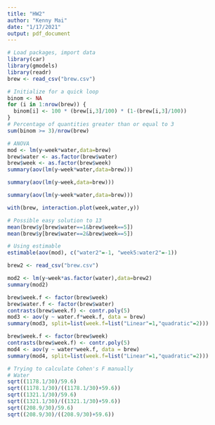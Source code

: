 ```yaml
---
title: "HW2"
author: "Kenny Mai"
date: "1/17/2021"
output: pdf_document
---
```


```r
# Load packages, import data
library(car)
library(gmodels)
library(readr)
brew <- read_csv("brew.csv")
```

```r
# Initialize for a quick loop
binom <- NA
for (i in 1:nrow(brew)) {
  binom[i] <- 100 * (brew[i,3]/100) * (1-(brew[i,3]/100))
}
# Percentage of quantities greater than or equal to 3
sum(binom >= 3)/nrow(brew)
```
```r
# ANOVA
mod <- lm(y~week*water,data=brew)
brew$water <- as.factor(brew$water)
brew$week <- as.factor(brew$week)
summary(aov(lm(y~week*water,data=brew)))
```

```r
summary(aov(lm(y~week,data=brew)))
```
```r
summary(aov(lm(y~week*water,data=brew)))
```

```r
with(brew, interaction.plot(week,water,y))
```

```r
# Possible easy solution to 13
mean(brew$y[brew$water==1&brew$week==5])
mean(brew$y[brew$water==2&brew$week==5])
```
```r
# Using estimable
estimable(aov(mod), c("water2"=-1, "week5:water2"=-1))
```

```r
brew2 <- read_csv("brew.csv")
```

```r
mod2 <- lm(y~week*as.factor(water),data=brew2)
summary(mod2)
```

```r
brew$week.f <- factor(brew$week)
brew$water.f <- factor(brew$water)
contrasts(brew$week.f) <- contr.poly(5)
mod3 <- aov(y ~ water.f*week.f, data = brew)
summary(mod3, split=list(week.f=list("Linear"=1,"quadratic"=2)))
```

```r
brew$week.f <- factor(brew$week)
contrasts(brew$week.f) <- contr.poly(5)
mod4 <- aov(y ~ water*week.f, data = brew)
summary(mod4, split=list(week.f=list("Linear"=1,"quadratic"=2)))
```

```r
# Trying to calculate Cohen's F manually
# Water
sqrt((1178.1/30)/59.6)
sqrt((1178.1/30)/((1178.1/30)+59.6))
sqrt((1321.1/30)/59.6)
sqrt((1321.1/30)/((1321.1/30)+59.6))
sqrt((208.9/30)/59.6)
sqrt((208.9/30)/((208.9/30)+59.6))
```










